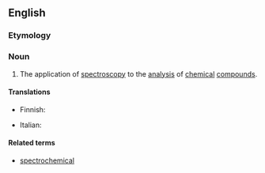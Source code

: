 ==English==

===Etymology===
{{prefix|spectro|chemistry}}

===Noun===
{{wikipedia}}
{{en-noun|-}}

# {{context|chemistry|physics|lang=en}} The application of [[spectroscopy]] to the [[analysis]] of [[chemical]] [[compound]]s.

====Translations====
{{trans-top|chemical spectroscopy}}
* Finnish: {{t|fi|spektrokemia}}
{{trans-mid}}
* Italian: {{t|it|spettrochimica}}
{{trans-bottom}}

====Related terms====
* [[spectrochemical]]
